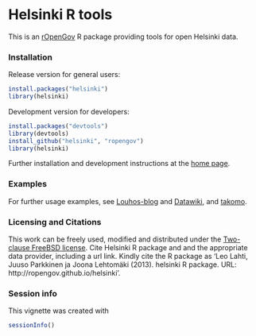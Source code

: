 <!--
%\VignetteEngine{knitr}
%\VignetteIndexEntry{An R Markdown Vignette made with knitr}
-->

Helsinki  R tools
===========

This is an [rOpenGov](http://ropengov.github.com/helsinki) R package
providing tools for open Helsinki data.


### Installation

Release version for general users:

```r
install.packages("helsinki")
library(helsinki)
```

Development version for developers:

```r
install.packages("devtools")
library(devtools)
install_github("helsinki", "ropengov")
library(helsinki)
```

Further installation and development instructions at the [home
page](http://ropengov.github.com/helsinki).


### Examples

For further usage examples, see
[Louhos-blog](http://louhos.wordpress.com) and
[Datawiki](https://github.com/louhos/sorvi/wiki/Data), and
[takomo](https://github.com/louhos/takomo/tree/master/Helsinki).


### Licensing and Citations

This work can be freely used, modified and distributed under the
[Two-clause FreeBSD
license](http://en.wikipedia.org/wiki/BSD\_licenses). Cite Helsinki R
package and and the appropriate data provider, including a url
link. Kindly cite the R package as 'Leo Lahti, Juuso Parkkinen ja
Joona Lehtomäki (2013). helsinki R package. URL:
http://ropengov.github.io/helsinki'.


### Session info


This vignette was created with

```r
sessionInfo()
```

